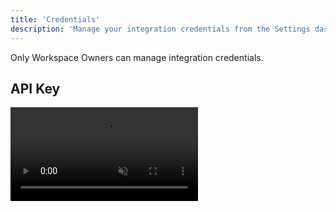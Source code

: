 ```yaml
---
title: 'Credentials'
description: 'Manage your integration credentials from the Settings dashboard.'
---
```


<Note>Only Workspace Owners can manage integration credentials.</Note>

## API Key

<video autoplay="true" muted="true" loop playsinline className="w-full aspect-video" src="/videos/guides_apikey.mp4" />
To access your API key, go to the Settings tab and select "Integrations" from the left sidebar.

<Info>To protect the privacy of your workspace data, please securely store your API key. Anyone with your API key can retrieve information about your workspace leads. As our Zapier integration expands in the future, the API key will be able to access even more information than it does now.</Info>

To generate a new API key, click "Generate new API key".

<Warning>All integrations using a previous API key will no longer work. You'll need to update your integrations with the new API key.</Warning>
